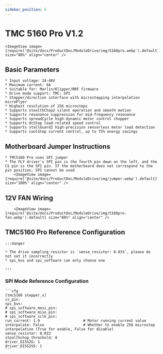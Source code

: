 ```yaml
---
sidebar_position: 5
---
```



# TMC 5160 Pro V1.2

    <ImageView image={require('@site/docs/ProductDoc/ModuleDrive/img/5160pro.webp').default} size="80%" align="center" />

## Basic Parameters

    * Input voltage: 24-48V
    * Maximum current: 6A
    * Suitable for: Marlin/Klipper/RRF firmware
    * Drive mode support: TMC: SPI
    * Stepper/direction interface with microstepping interpolation microPlyer
    * Highest resolution of 256 microsteps
    * Supports stealthChop2 silent operation and smooth motion
    * Supports resonance suppression for mid-frequency resonance
    * Supports spreadCycle high-dynamic motor control chopper
    * Supports dcStep load-related speed control
    * Supports stallGuard2 high-precision sensorless motor load detection
    * Supports coolStep current control, up to 75% energy savings

## Motherboard Jumper Instructions

    * TMC5160 Pro uses SPI jumper
    * The FLY driver's SPI pin is the fourth pin down on the left, and the CS pin is the SPI pin. If the motherboard does not correspond to the pin position, SPI cannot be used
        <ImageView image={require('@site/docs/ProductDoc/ModuleDrive/img/jumper.webp').default} size="100%" align="center" />

## 12V FAN Wiring

        <ImageView image={require('@site/docs/ProductDoc/ModuleDrive/img/5160pro-fan.webp').default} size="80%" align="center" />

## TMC5160 Pro Reference Configuration

    :::danger

    * The drive sampling resistor is `sense_resistor: 0.033`, please do not set it incorrectly
    * spi_bus and spi_software can only choose one
    
    :::

### SPI Mode Reference Configuration

    ```cfg
    [tmc5160 stepper_x]
    cs_pin:
    spi_bus:
    # spi_software_mosi_pin:
    # spi_software_miso_pin:
    # spi_software_sclk_pin: 
    run_current: 1.0                    # Motor running current value
    interpolate: False                  # Whether to enable 256 microstep interpolation (True for enable, False for disable)
    sense_resistor: 0.033
    stealthchop_threshold: 0
    driver_DISS2G: 1
    driver_DISS2VS: 1
    ```